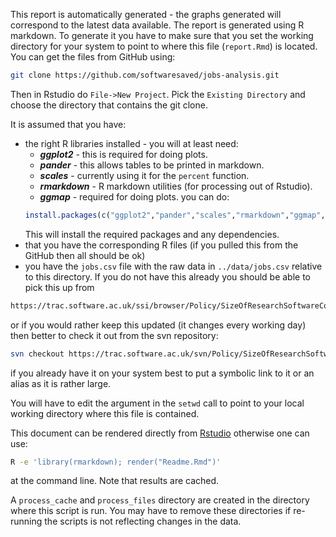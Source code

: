 This report is automatically generated - the graphs generated will
correspond to the latest data available. The report is generated using
R markdown. To generate it you have to make sure that you set the
working directory for your system to point to where this file
(`report.Rmd`) is located. You  can get the files from GitHub using:

```bash
git clone https://github.com/softwaresaved/jobs-analysis.git
```

Then in Rstudio do `File->New Project`. Pick the `Existing Directory` and
choose the directory that contains the git clone.

It is assumed that you have:

* the right R libraries installed - you will at least need:
    * ***ggplot2*** - this is required for doing plots.
    * ***pander*** - this allows tables to be printed in markdown.
    * ***scales*** - currently using it for the `percent` function.
    * ***rmarkdown*** - R markdown utilities (for processing out of Rstudio).
    * ***ggmap*** - required for doing plots.
  you can do:
```r
install.packages(c("ggplot2","pander","scales","rmarkdown","ggmap","knitr","tm"))
```
  This will install the required packages and any dependencies.
* that you have the corresponding R files (if you pulled this from the
  GitHub then all should be ok)
* you have the `jobs.csv` file with the raw data in `../data/jobs.csv`
  relative to this directory. If you do not have this already you should be 
  able to pick this up from
```bash
https://trac.software.ac.uk/ssi/browser/Policy/SizeOfResearchSoftwareCommunity/JobAdvertsInvestigation/jobs.csv
```
  or if you would rather keep this updated (it changes every working day) then 
  better to check it out from the svn repository:
```bash
svn checkout https://trac.software.ac.uk/svn/Policy/SizeOfResearchSoftwareCommunity/JobAdvertsInvestigation
```
  if you already have it on your system best to put a symbolic link to it or an 
  alias as it is rather large.
  
You will have to edit the argument in the
`setwd` call to point to your local working directory where this file
is contained. 

This document can be rendered directly from
[Rstudio](http://rmarkdown.rstudio.com/) otherwise one can use:

```bash
R -e 'library(rmarkdown); render("Readme.Rmd")'
```

at the command line. Note that results are cached. 

A `process_cache` and `process_files` directory are created in the
directory where this script is run. You may have to remove these
directories if re-running the scripts is not reflecting changes in the
data.

